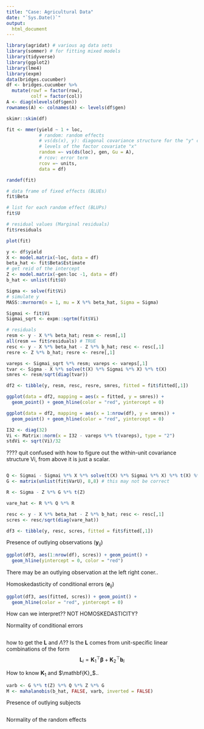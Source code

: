 ```yaml
---
title: "Case: Agricultural Data"
date: "`Sys.Date()`"
output:
  html_document
---
```


```r
library(agridat) # various ag data sets
library(sommer) # for fitting mixed models
library(tidyverse)
library(ggplot2)
library(lme4)
library(expm)
data(bridges.cucumber)
df <- bridges.cucumber %>% 
  mutate(rowf = factor(row),
         colf = factor(col))
A <- diag(nlevels(df$gen))
rownames(A) <- colnames(A) <- levels(df$gen)
```

```r
skimr::skim(df)
```


```r
fit <- mmer(yield ~ 1 + loc,
            # random: random effects
            # vs(ds(x), y): diagonal covariance structure for the "y" covariate for all 
            # levels of the factor covariate "x"
            random =~ vs(ds(loc), gen, Gu = A),
            # rcov: error term
            rcov =~ units,
            data = df)

randef(fit)

# data frame of fixed effects (BLUEs)
fit$Beta

# list for each random effect (BLUPs)
fit$U

# residual values (Marginal residuals)
fit$residuals

plot(fit)
```

```r
y <- df$yield
X <- model.matrix(~loc, data = df)
beta_hat <- fit$Beta$Estimate
# get reid of the intercept
Z <- model.matrix(~gen:loc -1, data = df)
b_hat <- unlist(fit$U)

Sigma <- solve(fit$Vi)
# simulate y
MASS::mvrnorm(n = 1, mu = X %*% beta_hat, Sigma = Sigma)

Sigmai <- fit$Vi
Sigmai_sqrt <- expm::sqrtm(fit$Vi)

# residuals
resm <- y - X %*% beta_hat; resm <- resm[,1]
all(resm == fit$residuals) # TRUE
resc <- y - X %*% beta_hat - Z %*% b_hat; resc <- resc[,1]
resre <- Z %*% b_hat; resre <- resre[,1]

vareps <- Sigmai_sqrt %*% resm; vareps <- vareps[,1]
tvar <- Sigma - X %*% solve(t(X) %*% Sigmai %*% X) %*% t(X)
smres <- resm/sqrt(diag(tvar))

df2 <- tibble(y, resm, resc, resre, smres, fitted = fit$fitted[,1])
```

```r
ggplot(data = df2, mapping = aes(x = fitted, y = smres)) +
  geom_point() + geom_hline(color = "red", yintercept = 0)
```

```r
ggplot(data = df2, mapping = aes(x = 1:nrow(df), y = smres)) +
  geom_point() + geom_hline(color = "red", yintercept = 0)
```

```r
I32 <- diag(32)
Vi <- Matrix::norm(x = I32 - vareps %*% t(vareps), type = "2")
stdVi <- sqrt(Vi)/32
```

???? quit confused with how to figure out the within-unit covariance structure Vi, from above it is just a scalar.
```r

```

```r
Q <- Sigmai - Sigmai %*% X %*% solve(t(X) %*% Sigmai %*% X) %*% t(X) %*% Sigmai
G <- matrix(unlist(fit$VarU), 8,8) # this may not be correct

R <- Sigma - Z %*% G %*% t(Z)

vare_hat <- R %*% Q %*% R

resc <- y - X %*% beta_hat - Z %*% b_hat; resc <- resc[,1]
scres <- resc/sqrt(diag(vare_hat))

df3 <- tibble(y, resc, scres, fitted = fit$fitted[,1])
```

Presence of outlying observations ($\mathbf{y}_{ij}$)
```r
ggplot(df3, aes(1:nrow(df), scres)) + geom_point() +
  geom_hline(yintercept = 0, color = "red")
```

There may be an outlying observation at the left right coner..

Homoskedasticity of conditional errors ($\mathbf{e}_{ij}$)
```r
ggplot(df3, aes(fitted, scres)) + geom_point() +
  geom_hline(color = "red", yintercept = 0)
```
How can we interpret??  NOT HOMOSKEDASTICITY?

Normality of conditional errors
```r

```
how to get the $\mathbf{L}$ and $\Lambda$??
Is the $\mathbf{L}$ comes from unit-specific linear combinations of the form
$$\mathbf{L}_i = \mathbf{K}_1^\top \boldsymbol{\beta} + \mathbf{K}_2^\top \mathbf{b}_i$$

How to know $\mathbf{K}_1$ and $\mathbf{K}_$..

```r
varb <- G %*% t(Z) %*% Q %*% Z %*% G
M <- mahalanobis(b_hat, FALSE, varb, inverted = FALSE)
```

Presence of outlying subjects
```r

```

Normality of the random effects
```r

```

